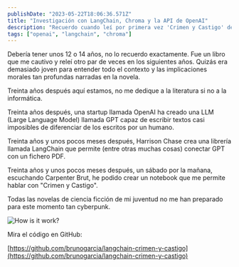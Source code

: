 ```yaml
---
publishDate: "2023-05-22T18:06:36.571Z"
title: "Investigación con LangChain, Chroma y la API de OpenAI"
description: "Recuerdo cuando leí por primera vez 'Crimen y Castigo' de Dostoyevski."
tags: ["openai", "langchain", "chroma"]
---
```



Debería tener unos 12 o 14 años, no lo recuerdo exactamente. Fue un libro que me cautivo y releí otro par de veces en los siguientes años.
Quizás era demasiado joven para entender todo el contexto y las implicaciones morales tan profundas narradas en la novela.

Treinta años después aquí estamos, no me dedique a la literatura si no a la informática.

Treinta años después, una startup llamada OpenAI ha creado una LLM (Large Language Model) llamada GPT capaz de escribir textos casi imposibles de diferenciar de los escritos por un humano.

Treinta años y unos pocos meses después, Harrison Chase crea una librería llamada LangChain que permite (entre otras muchas cosas) conectar GPT con un fichero PDF.

Treinta años y unos pocos meses después, un sábado por la mañana, escuchando Carpenter Brut, he podido crear un notebook que me permite hablar con "Crimen y Castigo".

Todas las novelas de ciencia ficción de mi juventud no me han preparado para este momento tan cyberpunk.

<Image src={howIsItWorkImage} alt="How is it work?" />

Mira el código en GitHub:

[https://github.com/brunogarcia/langchain-crimen-y-castigo](https://github.com/brunogarcia/langchain-crimen-y-castigo)
